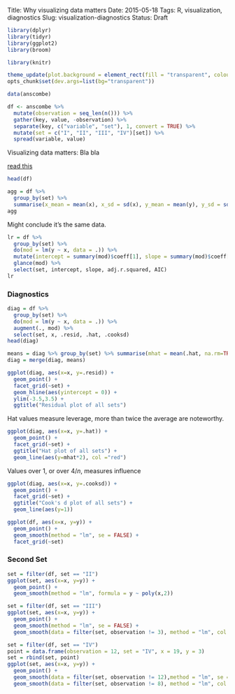 Title: Why visualizing data matters
Date: 2015-05-18
Tags: R, visualization, diagnostics
Slug: visualization-diagnostics
Status: Draft 

```r
library(dplyr)
library(tidyr)
library(ggplot2)
library(broom)
```
```r
library(knitr)

theme_update(plot.background = element_rect(fill = "transparent", colour = NA))
opts_chunk$set(dev.args=list(bg="transparent"))
```

```r
data(anscombe)

df <- anscombe %>%
  mutate(observation = seq_len(n())) %>%
  gather(key, value, -observation) %>%
  separate(key, c("variable", "set"), 1, convert = TRUE) %>%
  mutate(set = c("I", "II", "III", "IV")[set]) %>%
  spread(variable, value)
```

Visualizing data matters: Bla bla

[read this](https://www.nosm.ca/uploadedFiles/Research/Northern_Health_Research_Conference/Past_Conferences/2008/WEAVER%20Bruce.pdf)


```r
head(df)
```

```r
agg = df %>%
  group_by(set) %>%
  summarise(x_mean = mean(x), x_sd = sd(x), y_mean = mean(y), y_sd = sd(y))
agg
```
Might conclude it's the same data. 

```r
lr = df %>%
  group_by(set) %>% 
  do(mod = lm(y ~ x, data = .)) %>%
  mutate(intercept = summary(mod)$coeff[1], slope = summary(mod)$coeff[2]) %>%
  glance(mod) %>%
  select(set, intercept, slope, adj.r.squared, AIC)
lr
```


### Diagnostics

```r
diag = df %>%
  group_by(set) %>%
  do(mod = lm(y ~ x, data = .)) %>%
  augment(., mod) %>%
  select(set, x, .resid, .hat, .cooksd) 
head(diag)
```
```r
means = diag %>% group_by(set) %>% summarise(mhat = mean(.hat, na.rm=TRUE), mcooksd = mean(.cooksd, na.rm = TRUE))
diag = merge(diag, means)
```
```r
ggplot(diag, aes(x=x, y=.resid)) +
  geom_point() +
  facet_grid(~set) + 
  geom_hline(aes(yintercept = 0)) +
  ylim(-3.5,3.5) +
  ggtitle("Residual plot of all sets")
```
Hat values measure leverage, more than twice the average are noteworthy.

```r
ggplot(diag, aes(x=x, y=.hat)) +
  geom_point() +
  facet_grid(~set) + 
  ggtitle("Hat plot of all sets") +
  geom_line(aes(y=mhat*2), col ="red")

```
Values over 1, or over $4/n$, measures influence
```r
ggplot(diag, aes(x=x, y=.cooksd)) +
  geom_point() +
  facet_grid(~set) + 
  ggtitle("Cook's d plot of all sets") +
  geom_line(aes(y=1))
```

```r
ggplot(df, aes(x=x, y=y)) + 
  geom_point() + 
  geom_smooth(method = "lm", se = FALSE) +
  facet_grid(~set)
```

### Second Set
```r
set = filter(df, set == "II")
ggplot(set, aes(x=x, y=y)) + 
  geom_point() +
  geom_smooth(method = "lm", formula = y ~ poly(x,2))
```


```r
set = filter(df, set == "III")
ggplot(set, aes(x=x, y=y)) + 
  geom_point() +
  geom_smooth(method = "lm", se = FALSE) +
  geom_smooth(data = filter(set, observation != 3), method = "lm", col ="red")
```

```r
set = filter(df, set == "IV")
point = data.frame(observation = 12, set = "IV", x = 19, y = 3)
set = rbind(set, point)
ggplot(set, aes(x=x, y=y)) + 
  geom_point() +
  geom_smooth(data = filter(set, observation != 12),method = "lm", se = FALSE) +
  geom_smooth(data = filter(set, observation != 8), method = "lm", col ="red", se = FALSE)
```
